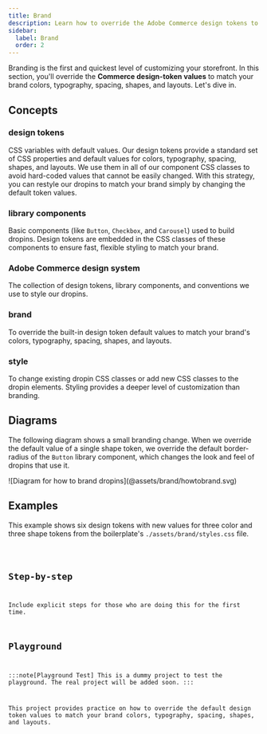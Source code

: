 ```yaml
---
title: Brand
description: Learn how to override the Adobe Commerce design tokens to match your brand.
sidebar:
  label: Brand
  order: 2
---
```



Branding is the first and quickest level of customizing your storefront. In this section, you'll override the **Commerce design-token values** to match your brand colors, typography, spacing, shapes, and layouts. Let's dive in.

## Concepts

<Concepts>

### design tokens

CSS variables with default values. Our design tokens provide a standard set of CSS properties and default values for colors, typography, spacing, shapes, and layouts. We use them in all of our component CSS classes to avoid hard-coded values that cannot be easily changed. With this strategy, you can restyle our dropins to match your brand simply by changing the default token values.

<CodeImport code={base} title="All default design tokens" lang="css" frame="none" />

### library components

Basic components (like `Button`, `Checkbox`, and `Carousel`) used to build dropins. Design tokens are embedded in the CSS classes of these components to ensure fast, flexible styling to match your brand.

### Adobe Commerce design system

The collection of design tokens, library components, and conventions we use to style our dropins.

### brand

To override the built-in design token default values to match your brand's colors, typography, spacing, shapes, and layouts.

### style

To change existing dropin CSS classes or add new CSS classes to the dropin elements. Styling provides a deeper level of customization than branding.

</Concepts>

## Diagrams

The following diagram shows a small branding change. When we override the default value of a single shape token, we override the default border-radius of the `Button` library component, which changes the look and feel of dropins that use it.

<Diagram caption="How to override the dropin-design tokens.">
  ![Diagram for how to brand dropins](@assets/brand/howtobrand.svg)
</Diagram>

## Examples

This example shows six design tokens with new values for three color and three shape tokens from the boilerplate's `./assets/brand/styles.css` file.

<Code code={styles} lang="css" title="./assets/brand/styles.css" />

## Step-by-step

Include explicit steps for those who are doing this for the first time.

## Playground

:::note[Playground Test]
This is a dummy project to test the playground. The real project will be added soon.
:::

This project provides practice on how to override the default design token values to match your brand colors, typography, spacing, shapes, and layouts.

<StackBlitz id="stackblitz-starters-pxk7lr" file="index.html,styles.css" />
